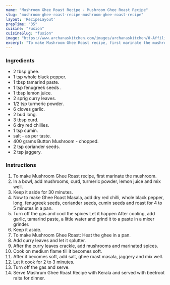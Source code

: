 ---
name: "Mushroom Ghee Roast Recipe - Mushroom Ghee Roast Recipe"
slug: "mushroom-ghee-roast-recipe-mushroom-ghee-roast-recipe"
layout: 'RecipeLayout'
prepTime: "35"
cuisine: "Fusion"
cuisineSlug: "fusion"
image: "https://www.archanaskitchen.com/images/archanaskitchen/0-Affiliate-Articles/Mushroom_Ghee_Roast_Recipe_6_1600.jpg"
excerpt: "To make Mushroom Ghee Roast recipe, first marinate the mushroom"
---

### Ingredients

-  2 tbsp ghee.
-  1 tsp whole black pepper.
-  1 tbsp tamarind paste.
-  1 tsp fenugreek seeds .
-  1 tbsp lemon juice.
-  2 sprig curry leaves.
-  1/2 tsp turmeric powder.
-  6 cloves garlic.
-  2 bud long.
-  3 tbsp curd.
-  6 dry red chillies.
-  1 tsp cumin.
-  salt - as per taste.
- 400 grams Button Mushroom - chopped.
-  2 tsp coriander seeds.
-  2 tsp jaggery.

### Instructions

1. To make Mushroom Ghee Roast recipe, first marinate the mushroom.
1. In a bowl, add mushrooms, curd, turmeric powder, lemon juice and mix well.
1. Keep it aside for 30 minutes.
1. Now to make Ghee Roast Masala, add dry red chilli, whole black pepper, long, fenugreek seeds, coriander seeds, cumin seeds and roast for 4 to 5 minutes in a pan.
1. Turn off the gas and cool the spices Let it happen After cooling, add garlic, tamarind paste, a little water and grind it to a paste in a mixer grinder.
1. Keep it aside.
1. To make Mushroom Ghee Roast: Heat the ghee in a pan.
1. Add curry leaves and let it splutter.
1. After the curry leaves crackle, add mushrooms and marinated spices.
1. Cook on medium flame till it becomes soft.
1. After it becomes soft, add salt, ghee roast masala, jaggery and mix well.
1. Let it cook for 2 to 3 minutes.
1. Turn off the gas and serve.
1. Serve Mashrum Ghee Roast Recipe with Kerala and served with beetroot raita for dinner.
